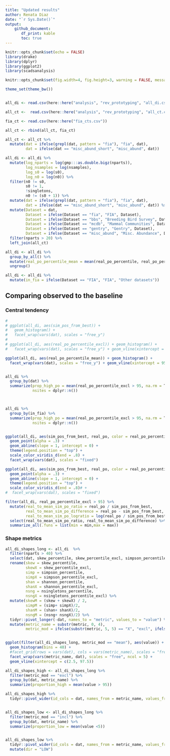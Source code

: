 ```yaml
---
title: "Updated results"
author: Renata Diaz
date: "`r Sys.Date()`"
output: 
    github_document:
       df_print: kable
       toc: true
---
```


```r
knitr::opts_chunk$set(echo = FALSE)
library(drake)
library(dplyr)
library(ggplot2)
library(scadsanalysis)

knitr::opts_chunk$set(fig.width=4, fig.height=3, warning = FALSE, message = FALSE) 

theme_set(theme_bw())


all_di <- read.csv(here::here("analysis", "rev_prototyping", "all_di.csv"), stringsAsFactors = F)

all_ct <-  read.csv(here::here("analysis", "rev_prototyping", "all_ct.csv"), stringsAsFactors = F)

fia_ct <- read.csv(here::here("fia_cts.csv"))

all_ct <- rbind(all_ct, fia_ct)

all_ct <- all_ct %>%
  mutate(dat = ifelse(grepl(dat, pattern = "fia"), "fia", dat),
         dat = ifelse(dat == "misc_abund_short", "misc_abund", dat))

all_di <- all_di %>%
  mutate(log_nparts = log(gmp:::as.double.bigz(nparts)),
         log_nsamples = log(nsamples),
         log_s0 = log(s0),
         log_n0 = log(n0)) %>%
  filter(n0 != s0,
         s0 != 1,
         !singletons,
         n0 != (s0 + 1)) %>%
  mutate(dat = ifelse(grepl(dat, pattern = "fia"), "fia", dat),
         dat = ifelse(dat == "misc_abund_short", "misc_abund", dat)) %>%
  mutate(Dataset = dat,
         Dataset = ifelse(Dataset == "fia", "FIA", Dataset),
         Dataset = ifelse(Dataset == "bbs", "Breeding Bird Survey", Dataset),
         Dataset = ifelse(Dataset == "mcdb", "Mammal Communities", Dataset),
         Dataset = ifelse(Dataset == "gentry", "Gentry", Dataset),
         Dataset = ifelse(Dataset == "misc_abund", "Misc. Abundance", Dataset)) %>%
  filter(nparts > 20) %>%
  left_join(all_ct) 

all_di <- all_di %>%
  group_by_all() %>%
  mutate(real_po_percentile_mean = mean(real_po_percentile, real_po_percentile_excl)) %>%
  ungroup()

all_di <- all_di %>%
  mutate(in_fia = ifelse(Dataset == "FIA", "FIA", "Other datasets"))

```


## Comparing observed to the baseline

### Central tendency

```r
# 
# ggplot(all_di, aes(sim_pos_from_best)) +
#   geom_histogram() +
#   facet_wrap(vars(dat), scales = "free_y") 
# 
# ggplot(all_di, aes(real_po_percentile_excl)) + geom_histogram() +
#   facet_wrap(vars(dat), scales = "free_y") + geom_vline(xintercept = 95)

ggplot(all_di, aes(real_po_percentile_mean)) + geom_histogram() +
  facet_wrap(vars(dat), scales = "free_y") + geom_vline(xintercept = 95)


all_di %>%
  group_by(dat) %>%
  summarize(prop_high_po = mean(real_po_percentile_excl > 95, na.rm = T),
            nsites = dplyr::n())



all_di %>%
  group_by(in_fia) %>%
  summarize(prop_high_po = mean(real_po_percentile_excl > 95, na.rm = T),
            nsites = dplyr::n())


ggplot(all_di, aes(sim_pos_from_best, real_po, color = real_po_percentile_excl > 95)) +
  geom_point(alpha = .3) +
  geom_abline(slope = 1, intercept = 0) +
  theme(legend.position = "top") +
  scale_color_viridis_d(end = .8) +
  facet_wrap(vars(dat), scales = "fixed")

ggplot(all_di, aes(sim_pos_from_best, real_po, color = real_po_percentile_excl > 95)) +
  geom_point(alpha = .3) +
  geom_abline(slope = 1, intercept = 0) +
  theme(legend.position = "top") +
  scale_color_viridis_d(end = .8)# +
#  facet_wrap(vars(dat), scales = "fixed")

filter(all_di, real_po_percentile_excl > 95) %>%
  mutate(real_to_mean_sim_po_ratio = real_po / sim_pos_from_best,
         real_to_mean_sim_po_difference = real_po - sim_pos_from_best,
         real_to_mean_sim_po_logratio = log(real_po / sim_pos_from_best)) %>%
  select(real_to_mean_sim_po_ratio, real_to_mean_sim_po_difference) %>%
  summarize_all(.funs = list(min = min,max = max))
```


### Shape metrics

```r

all_di_shapes_long <- all_di  %>%
  filter(nparts > 40) %>%
  select(dat, skew_percentile, skew_percentile_excl, simpson_percentile, simpson_percentile_excl, shannon_percentile, shannon_percentile_excl, nsingletons_percentile, nsingletons_percentile_excl) %>%
  rename(skew = skew_percentile,
         skewX = skew_percentile_excl,
         simp = simpson_percentile,
         simpX = simpson_percentile_excl,
         shan = shannon_percentile,
         shanX = shannon_percentile_excl,
         nsng = nsingletons_percentile,
         nsngX = nsingletons_percentile_excl) %>%
  mutate(skewM = (skew + skewX) / 2,
         simpM = (simp+ simpX)/2,
         shanM = (shan+ shanX)/2,
         nsngM = (nsng+ nsngX)/2) %>%
  tidyr::pivot_longer(-dat, names_to = "metric", values_to = "value") %>%
  mutate(metric_name = substr(metric, 0, 4),
         metric_mod = ifelse(substr(metric, 5, 5) == "X", "excl", ifelse(substr(metric, 5,5) == "M", "mean", "incl")))


ggplot(filter(all_di_shapes_long, metric_mod == "mean"), aes(value)) +
  geom_histogram(bins = 40) +
  #facet_grid(rows = vars(dat), cols = vars(metric_name), scales = "free", switch = "y") +
  facet_wrap(vars(metric_name, dat), scales = "free", ncol = 5) +
  geom_vline(xintercept = c(2.5, 97.5))

all_di_shapes_high <- all_di_shapes_long %>%
  filter(metric_mod == "excl") %>%
  group_by(dat, metric_name) %>%
  summarize(proportion_high = mean(value > 95))

all_di_shapes_high %>%
  tidyr::pivot_wider(id_cols = dat, names_from = metric_name, values_from = proportion_high) %>% mutate(dir = "HIGH")


all_di_shapes_low <- all_di_shapes_long %>%
  filter(metric_mod == "incl") %>%
  group_by(dat, metric_name) %>%
  summarize(proportion_low = mean(value <5))


all_di_shapes_low %>%
  tidyr::pivot_wider(id_cols = dat, names_from = metric_name, values_from = proportion_low) %>%
  mutate(dir = "LOW")

```
<!-- ``` -->
<!-- ```{r} -->



<!-- ggplot(all_di, aes((real_po / sim_pos_from_best), real_po_percentile_excl, color =  real_po_percentile_excl > 95)) + -->
<!--   geom_point(alpha = .3)  -->


<!-- all_di %>% -->
<!--   mutate(rat = real_po / sim_pos_from_best, -->
<!--          dev = real_po_percentile_excl > 95) %>% -->
<!--   group_by(dev) %>% -->
<!--   summarize(minrat = min(rat), -->
<!--             maxrat = max(rat), -->
<!--             meanrat = mean(rat), -->
<!--             mindis = min(real_po - sim_pos_from_best), -->
<!--             maxdis = max(real_po - sim_pos_from_best)) -->

<!-- ggplot(all_di, aes(nparts, sim_pos_from_best)) + -->
<!--   geom_point() + -->
<!--   scale_x_log10() -->


<!-- ggplot(all_di, aes(nparts, sim_pos_from_best, color = dat)) + -->
<!--   geom_point() + -->
<!--   scale_x_log10()  + -->
<!--   scale_color_viridis_d() + -->
<!--   theme(legend.position = "top") -->


<!-- ggplot(all_di, aes(s0, n0, color =  sim_pos_from_best)) + -->
<!--   geom_point() + -->
<!--   scale_x_log10()  + -->
<!--   scale_y_log10() + -->
<!--   scale_color_viridis_c() + -->
<!--   theme(legend.position = "top") -->
<!-- ``` -->
